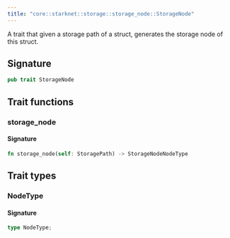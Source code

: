 ```yaml
---
title: "core::starknet::storage::storage_node::StorageNode"
---
```


A trait that given a storage path of a struct, generates the storage node of this struct.



## Signature

```rust
pub trait StorageNode
```



## Trait functions

### storage_node







#### Signature

```rust
fn storage_node(self: StoragePath) -> StorageNodeNodeType
```


## Trait types

### NodeType


#### Signature

```rust
type NodeType;
```


